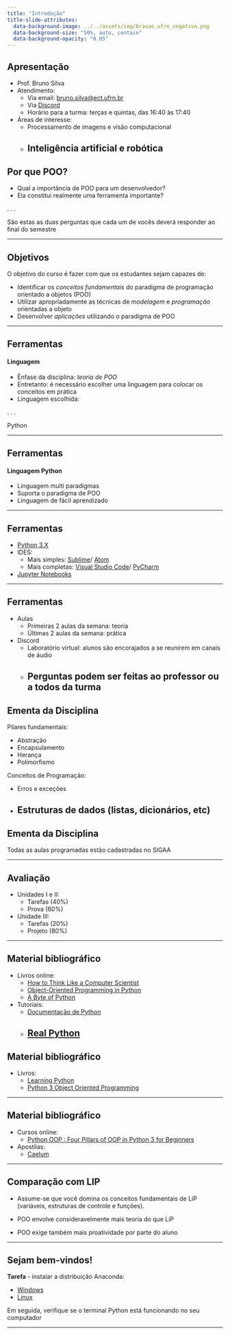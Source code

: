 ```yaml
---
title: "Introdução"
title-slide-attributes:
  data-background-image: ../../assets/img/brasao_ufrn_negativo.png
  data-background-size: "50%, auto, contain"
  data-background-opacity: "0.05"
---
```


## Apresentação
- Prof. Bruno Silva
- Atendimento:
    - Via email: <bruno.silva@ect.ufrn.br>
    - Via [Discord](https://discord.gg/fxuwfNKe)
    - Horário para a turma: terças e quintas, das 16:40 às 17:40
- Áreas de interesse:
    - Processamento de imagens e visão computacional
    - Inteligência artificial e robótica
---

## Por que POO?

- Qual a importância de POO para um desenvolvedor?
- Ela constitui realmente uma ferramenta importante?

. . .

São estas as duas perguntas que cada um de vocês deverá
responder ao final do semestre

---

## Objetivos

O objetivo do curso é fazer com que os
estudantes sejam capazes de:
    
- Identificar os _conceitos fundamentais_ do paradigma
  de programação orientado a objetos (POO)
- Utilizar apropriadamente as técnicas de _modelagem_ e _programação_
  orientadas a objeto
- Desenvolver _aplicações_ utilizando o paradigma de POO

---

## Ferramentas
#### Linguagem

- Ênfase da disciplina: _teoria de POO_
- Entretanto: é necessário escolher uma linguagem para colocar os
conceitos em prática
- Linguagem escolhida:

. . .

Python

---

## Ferramentas
#### Linguagem Python

- Linguagem multi paradigmas
- Suporta o paradigma de POO
- Linguagem de fácil aprendizado

---

## Ferramentas

- [Python 3.X](https://python.org/)
- IDES:
    - Mais simples: [Sublime](https://www.sublimetext.com/)/
    [Atom](https://atom.io/) 
    - Mais completas: [Visual Studio Code](https://code.visualstudio.com/)/
    [PyCharm](https://www.jetbrains.com/pt-br/pycharm)
- [Jupyter Notebooks](https://jupyter.org/)

---

## Ferramentas

- Aulas
    - Primeiras 2 aulas da semana: teoria
    - Últimas 2 aulas da semana: prática
- Discord
    - Laboratório virtual: alunos são encorajados a se reunirem em canais de áudio
    - Perguntas podem ser feitas ao professor ou a todos da turma
---

## Ementa da Disciplina

Pilares fundamentais:

- Abstração
- Encapsulamento
- Herança
- Polimorfismo

Conceitos de Programação:

- Erros e exceções 
- Estruturas de dados (listas, dicionários, etc)
---

## Ementa da Disciplina

Todas as aulas programadas estão cadastradas no SIGAA

---

## Avaliação

- Unidades I e II:
    - Tarefas (40%)
    - Prova (60%)
- Unidade III:
    - Tarefas (20%)
    - Projeto (80%)

--- 

## Material bibliográfico

- Livros online:
    - [How to Think Like a Computer Scientist](http://openbookproject.net/thinkcs/python/english3e/)
    - [Object-Oriented Programming in Python](https://python-textbok.readthedocs.io/en/1.0/)
    - [A Byte of Python](https://python.swaroopch.com/)

- Tutoriais:
    - [Documentação de Python](https://www.python.org/doc/)
    - [Real Python](https://realpython.com/)
---

## Material bibliográfico

- Livros:
    - [Learning Python](https://www.amazon.com.br/dp/B00DDZPC9S/ref=dp-kindle-redirect?_encoding=UTF8&btkr=1)
    - [Python 3 Object Oriented Programming](https://www.amazon.com.br/dp/B005O9OFWQ/ref=dp-kindle-redirect?_encoding=UTF8&btkr=1)

--- 

## Material bibliográfico

- Cursos online:
    - [Python OOP : Four Pillars of OOP in Python 3 for Beginners](https://www.udemy.com/course/python-oops-beginners/)

- Apostilas:
    - [Caelum](https://www.caelum.com.br/apostila/apostila-python-orientacao-a-objetos.pdf)
 
---

## Comparação com LIP

- Assume-se que você domina os conceitos fundamentais de LiP (variáveis, estruturas de controle e funções).

- POO envolve consideravelmente mais teoria do que LiP

- POO exige também mais proatividade por parte do aluno

---

## Sejam bem-vindos!

**Tarefa** - instalar a distribuição Anaconda:

- [Windows](https://repo.anaconda.com/archive/Anaconda3-2022.10-Windows-x86_64.exe)
- [Linux](https://repo.anaconda.com/archive/Anaconda3-2022.10-Linux-x86_64.sh)

Em seguida, verifique se o terminal Python está
funcionando no seu computador

---